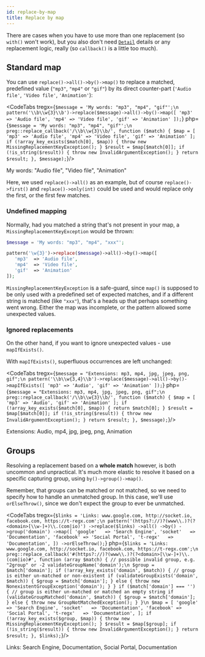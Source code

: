 ```yaml
---
id: replace-by-map
title: Replace by map
---
```




There are cases when you have to use more than one replacement (so `with()` won't work),
but you also don't need [`Detail`](match-details.md) details or
any replacement logic, really (so `callback()` is a little too much).

## Standard map

You can use `replace()->all()->by()->map()` to replace a matched, predefined value (`"mp3"`, `"mp4"` or `"gif"`)
by its direct counter-part (`'Audio file'`, `'Video file'`, `'Animation'`):

<CodeTabs
    tregx={`$message = 'My words: "mp3", "mp4", "gif"';\n
pattern('\\b\\w{3}\\b')->replace($message)->all()->by()->map([
    'mp3' => 'Audio file',
    'mp4' => 'Video file',
    'gif' => 'Animation'
]);`}
    php={`$message = 'My words: "mp3", "mp4", "gif"';\n
preg::replace_callback('/\\b\\w{3}\\b/', function ($match) {
    $map = [
        'mp3' => 'Audio file',
        'mp4' => 'Video file',
        'gif' => 'Animation'
    ];
    if (!array_key_exists($match[0], $map)) {
        throw new MissingReplacementKeyException();
    }
    $result = $map[$match[0]];
    if (!is_string($result)) {
        throw new InvalidArgumentException();
    }
    return $result;
}, $message);`}/>

<!--T-Regx:{echo-at(2)}-->
<!--PHP:{echo-at(2)}-->
<Result text>My words: "Audio file", "Video file", "Animation"</Result>

Here, we used `replace()->all()` as an example, but of course `replace()->first()` and
`replace()->only(int)` could be used and would replace only the first, or the first few matches.

### Undefined mapping

Normally, had you matched a string that's not present in your map, a `MissingReplacementKeyException` would be thrown:

```php
$message = 'My words: "mp3", "mp4", "xxx"';

pattern('\w{3}')->replace($message)->all()->by()->map([
   'mp3'  => 'Audio file',
   'mp4'  => 'Video file',
   'gif'  => 'Animation'
]);
```

`MissingReplacementKeyException` is a safe-guard, since `map()` is supposed to be only used with a predefined
set of expected matches, and if a different string is matched (like `"xxx"`), that's a heads up
that perhaps something went wrong. Either the map was incomplete, or the pattern allowed some unexpected values.

### Ignored replacements

On the other hand, if you want to ignore unexpected values - use `mapIfExists()`.

With `mapIfExists()`, superfluous occurrences are left unchanged:

<CodeTabs
    tregx={`$message = "Extensions: mp3, mp4, jpg, jpeg, png, gif";\n
pattern('\\b\\w{3,4}\\b')->replace($message)->all()->by()->mapIfExists([
   'mp3' => 'Audio',
   'gif' => 'Animation'
]);`}
    php={`$message = "Extensions: mp3, mp4, jpg, jpeg, png, gif";\n
preg::replace_callback('/\\b\\w{3}\\b/', function ($match) {
    $map = [
        'mp3' => 'Audio',
        'gif' => 'Animation'
    ];
    if (!array_key_exists($match[0], $map)) {
        return $match[0];
    }
    $result = $map[$match[0]];
    if (!is_string($result)) {
        throw new InvalidArgumentException();
    }
    return $result;
}, $message);`}/>

<!--T-Regx:{echo-at(2)}-->
<!--PHP:{echo-at(2)}-->
<Result text>Extensions: Audio, mp4, jpg, jpeg, png, Animation</Result>

## Groups

Resolving a replacement based on a **whole match** however, is both uncommon and unpractical. It's much more elastic to resolve
it based on a specific capturing group, using `by()->group()->map()`.

Remember, that groups can be matched or not matched, so we need to specify how to
handle an unmatched group. In this case, we'll use `orElseThrow()`, since we don't
expect the group to ever be unmatched.

<CodeTabs
    tregx={`$links = 'Links: www.google.com, http://socket.io, facebook.com, https://t-regx.com';\n
pattern('(https?://)?(www\\.)?(?<domain>[\\w-]+)\\.(com|io)')
    ->replace($links)
    ->all()
    ->by()
    ->group('domain')
    ->map([
       'google'   => 'Search Engine',
       'socket'   => 'Documentation',
       'facebook' => 'Social Portal',
       't-regx'   => 'Documentation',
    ])
    ->orElseThrow();`}
    php={`$links = 'Links: www.google.com, http://socket.io, facebook.com, https://t-regx.com';\n
preg::replace_callback('#(https?://)?(www\\.)?(?<domain>[\\w-]+)\\.(com|io)#', function (array $match) {
    // possible invalid group, e.g. "2group" or -2
    validateGroupName('domain');\n
    $group = $match['domain'];
    if (!array_key_exists('domain', $match)) {
        // group is either un-matched or non-existent
        if (validateGroupExists('domain', $match)) {
            $group = $match['domain'];
        } else {
            throw new NonexistentGroupException('domain');
        }
    }
    if ($match['domain'] === '') {
        // group is either un-matched or matched an empty string
        if (validateGroupMatched('domain', $match)) {
            $group = $match['domain'];
        } else {
            throw new GroupNotMatchedException();
        }
    }\n
    $map = [
        'google'   => 'Search Engine',
        'socket'   => 'Documentation',
        'facebook' => 'Social Portal',
        't-regx'   => 'Documentation',
    ];
    if (!array_key_exists($group, $map)) {
        throw new MissingReplacementKeyException();
    }
    $result = $map[$group];
    if (!is_string($result)) {
        throw new InvalidArgumentException();
    }
    return $result;
}, $links);`}/>

<!--T-Regx:{echo-at(2)}-->
<!--PHP:{echo-at(2)}-->
<Result text>Links: Search Engine, Documentation, Social Portal, Documentation</Result>
